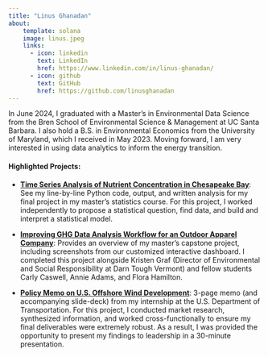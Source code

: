 ```yaml
---
title: "Linus Ghanadan"
about:
    template: solana
    image: linus.jpeg
    links:
      - icon: linkedin
        text: LinkedIn
        href: https://www.linkedin.com/in/linus-ghanadan/
      - icon: github
        text: GitHub
        href: https://github.com/linusghanadan
---
```


In June 2024, I graduated with a Master's in Environmental Data Science from the Bren School of Environmental Science & Management at UC Santa Barbara. I also hold a B.S. in Environmental Economics from the University of Maryland, which I received in May 2023. Moving forward, I am very interested in using data analytics to inform the energy transition.

#### **Highlighted Projects**:

-   [**Time Series Analysis of Nutrient Concentration in Chesapeake Bay**](https://linusghanadan.github.io/blog/2024-8-20-post/chesapeake-bay-python.html): See my line-by-line Python code, output, and written analysis for my final project in my master's statistics course. For this project, I worked independently to propose a statistical question, find data, and build and interpret a statistical model.

-   [**Improving GHG Data Analysis Workflow for an Outdoor Apparel Company**](https://linusghanadan.github.io/blog/2024-6-20-post/): Provides an overview of my master's capstone project, including screenshots from our customized interactive dashboard. I completed this project alongside Kristen Graf (Director of Environmental and Social Responsibility at Darn Tough Vermont) and fellow students Carly Caswell, Annie Adams, and Flora Hamilton.

-   [**Policy Memo on U.S. Offshore Wind Development**](https://linusghanadan.github.io/writing/offshore-wind/offshore-wind.html): 3-page memo (and accompanying slide-deck) from my internship at the U.S. Department of Transportation. For this project, I conducted market research, synthesized information, and worked cross-functionally to ensure my final deliverables were extremely robust. As a result, I was provided the opportunity to present my findings to leadership in a 30-minute presentation.
